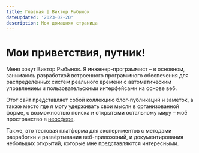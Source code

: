 ```yaml
---
title: Главная | Виктор Рыбынок
dateUpdated: '2023-02-20'
description: Моя домашняя страница
---
```


# Мои приветствия, путник!

Меня зовут Виктор Рыбынок. Я инженер-программист&nbsp;– в основном, занимаюсь
разработкой встроенного программного обеспечения для распределённых систем
реального времени с автоматическим управлением и пользовательскими интерфейсами
на основе веб.

Этот сайт представляет собой коллекцию блог-публикаций и заметок, а также место
где я могу удерживать свои мысли в организованной форме, с возможностью поиска и
открытыми остальному миру&nbsp;– моё пространство в
[неосфере](https://ru.wikipedia.org/wiki/Ноосфера).

Также, это тестовая платформа для экспериментов с методами разработки и
развёртывания веб-приложений, и документирования небольших открытий, которые мне
представляются интересными.
